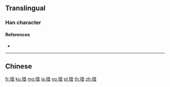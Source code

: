 {{character info/new}}
{{also|獵}}

==Translingual==
{{Han simplified forms|獵|猟|猎}}

===Han character===
{{Han char|rn=94|rad=犬|as=08|sn=11|four=4426|canj=KHTA|ids=⿰犭昔}}

====References====
* {{Han ref|kx=0712.250|dkj=20472|dj=1125.010|hdz=21351.110|uh=730E|ud=29454}}

----

==Chinese==
{{zh-see|獵}}

[[fr:猎]]
[[ku:猎]]
[[mg:猎]]
[[ja:猎]]
[[no:猎]]
[[pl:猎]]
[[th:猎]]
[[zh:猎]]